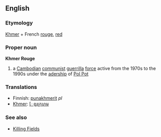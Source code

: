 ==English==
===Etymology===
[[Khmer]] + French [[rouge]], [[red]]

===Proper noun===
'''Khmer Rouge'''
# a [[Cambodian]] [[communist]] [[guerrilla]] [[force]] active from the 1970s to the 1990s under the [[adership]] of [[Pol Pot]]

===Translations===
*Finnish: [[punakhmerit]] ''pl''
*[[Khmer]]: [[ែខ្មរ‌ក្រហម]]

===See also===
*[[Killing Fields]]
